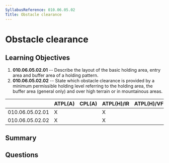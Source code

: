```yaml
---
SyllabusReference: 010.06.05.02
Title: Obstacle clearance
---
```


# Obstacle clearance

## Learning Objectives

1.  **010.06.05.02.01** -- Describe the layout of the basic holding area, entry
    area and buffer area of a holding pattern.
2.  **010.06.05.02.02** -- State which obstacle clearance is provided by a
    minimum permissible holding level referring to the holding area, the buffer
    area (general only) and over high terrain or in mountainous areas.

|                 | ATPL(A) | CPL(A) | ATPL(H)/IR | ATPL(H)/VFR | CPL(H) | IR | CBIR(A) |
| --------------- | ------- | ------ | ---------- | ----------- | ------ | -- | ------- |
| 010.06.05.02.01 | X       |        | X          |             |        | X  | X       |
| 010.06.05.02.02 | X       |        | X          |             |        | X  | X       |

## Summary

## Questions
